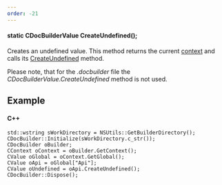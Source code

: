 ```yaml
---
order: -21
---
```

#### static CDocBuilderValue CreateUndefined();

Creates an undefined value. This method returns the current [context](/docbuilder/integrationapi/c/cdocbuildercontext) and calls its [CreateUndefined](/docbuilder/integrationapi/c/cdocbuildercontext/createundefined) method.

Please note, that for the *.docbuilder* file the *CDocBuilderValue.CreateUndefined* method is not used.

## Example

#### C++

```
std::wstring sWorkDirectory = NSUtils::GetBuilderDirectory();
CDocBuilder::Initialize(sWorkDirectory.c_str());
CDocBuilder oBuilder;
CContext oContext = oBuilder.GetContext();
CValue oGlobal = oContext.GetGlobal();
CValue oApi = oGlobal["Api"];
CValue oUndefined = oApi.CreateUndefined();
CDocBuilder::Dispose();
```
